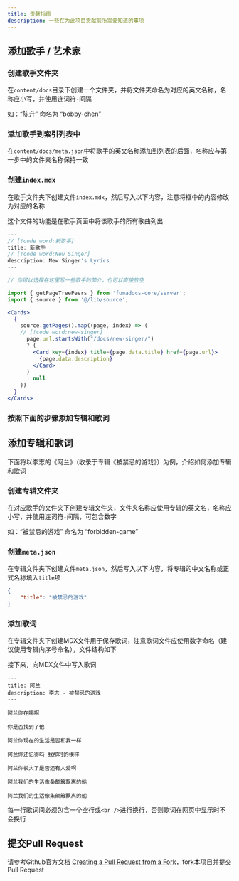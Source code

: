 ```yaml
---
title: 贡献指南
description: 一些在为此项目贡献前所需要知道的事项
---
```



## 添加歌手 / 艺术家

<Steps>

<Step>

### 创建歌手文件夹

在`content/docs`目录下创建一个文件夹，并将文件夹命名为对应的英文名称，名称应小写，并使用连词符`-`间隔

<Callout>如：“陈升” 命名为 “bobby-chen”</Callout>

</Step>

<Step>

### 添加歌手到索引列表中

在`content/docs/meta.json`中将歌手的英文名称添加到列表的后面，名称应与第一步中的文件夹名称保持一致

</Step>

<Step>

### 创建`index.mdx`

在歌手文件夹下创建文件`index.mdx`，然后写入以下内容，注意将框中的内容修改为对应的名称

这个文件的功能是在歌手页面中将该歌手的所有歌曲列出

```jsx title="index.mdx"
---
// [!code word:新歌手]
title: 新歌手
// [!code word:New Singer]
description: New Singer's Lyrics
---

// 你可以选择在这里写一些歌手的简介，也可以直接放空

import { getPageTreePeers } from 'fumadocs-core/server';
import { source } from '@/lib/source';

<Cards>
  {
    source.getPages().map((page, index) => (
    // [!code word:new-singer]
      page.url.startsWith("/docs/new-singer/")
      ? (
        <Card key={index} title={page.data.title} href={page.url}>
          {page.data.description}
        </Card>
      )
      : null
    ))
  }
</Cards>
```

</Step>

<Step>

### 按照下面的步骤添加专辑和歌词

</Step>

</Steps>

## 添加专辑和歌词

下面将以李志的《阿兰》（收录于专辑《被禁忌的游戏》）为例，介绍如何添加专辑和歌词

<Steps>

<Step>

### 创建专辑文件夹

在对应歌手的文件夹下创建专辑文件夹，文件夹名称应使用专辑的英文名，名称应小写，并使用连词符`-`间隔，可包含数字

<Callout>如：“被禁忌的游戏” 命名为 “forbidden-game”</Callout>

</Step>

<Step>

### 创建`meta.json`

在专辑文件夹下创建文件`meta.json`，然后写入以下内容，将专辑的中文名称或正式名称填入`title`项

```json title="meta.json"
{
    "title": "被禁忌的游戏"
}
```

</Step>

<Step>

### 添加歌词

在专辑文件夹下创建MDX文件用于保存歌词，注意歌词文件应使用数字命名（建议使用专辑内序号命名），文件结构如下

<Files>
    <Folder name="forbidden-game" defaultOpen>
        <File name="1.mdx"/>
        <File name="2.mdx"/>
        <File name="3.mdx"/>
        <File name="4.mdx"/>
        <File name="5.mdx"/>
        <File name="6.mdx"/>
        <File name="7.mdx"/>
        <File name="8.mdx"/>
        <File name="9.mdx"/>
        <File name="meta.json"/>
    </Folder>
</Files>

接下来，向MDX文件中写入歌词

```mdx title="1.mdx"
---
title: 阿兰
description: 李志 - 被禁忌的游戏
---

阿兰你在哪啊

你是否找到了他

阿兰你现在的生活是否和我一样

阿兰你还记得吗 我那时的模样

阿兰你长大了是否还有人爱啊

阿兰我们的生活像条颠簸飘离的船

阿兰我们的生活像条颠簸飘离的船
```

<Callout type="warn">每一行歌词间必须包含一个空行或`<br />`进行换行，否则歌词在网页中显示时不会换行</Callout>

</Step>

</Steps>

## 提交Pull Request

请参考Github官方文档 [Creating a Pull Request from a Fork](https://docs.github.com/en/pull-requests/collaborating-with-pull-requests/proposing-changes-to-your-work-with-pull-requests/creating-a-pull-request-from-a-fork)，fork本项目并提交Pull Request
